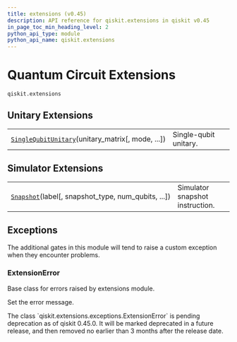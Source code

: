 ```yaml
---
title: extensions (v0.45)
description: API reference for qiskit.extensions in qiskit v0.45
in_page_toc_min_heading_level: 2
python_api_type: module
python_api_name: qiskit.extensions
---
```


<span id="module-qiskit.extensions" />

<span id="qiskit-extensions" />

<span id="quantum-circuit-extensions-qiskit-extensions" />

# Quantum Circuit Extensions

`qiskit.extensions`

## Unitary Extensions

|                                                                                                                                    |                       |
| ---------------------------------------------------------------------------------------------------------------------------------- | --------------------- |
| [`SingleQubitUnitary`](qiskit.extensions.SingleQubitUnitary "qiskit.extensions.SingleQubitUnitary")(unitary\_matrix\[, mode, ...]) | Single-qubit unitary. |

## Simulator Extensions

|                                                                                                                   |                                 |
| ----------------------------------------------------------------------------------------------------------------- | ------------------------------- |
| [`Snapshot`](qiskit.extensions.Snapshot "qiskit.extensions.Snapshot")(label\[, snapshot\_type, num\_qubits, ...]) | Simulator snapshot instruction. |

## Exceptions

The additional gates in this module will tend to raise a custom exception when they encounter problems.

### ExtensionError

<Class id="qiskit.extensions.ExtensionError" github="https://github.com/qiskit/qiskit/tree/stable/0.45/qiskit/extensions/exceptions.py" signature="qiskit.extensions.ExtensionError(*message)" modifiers="exception">
  Base class for errors raised by extensions module.

  Set the error message.

  <Admonition title="Deprecated since version 0.45.0_pending" type="danger">
    The class `qiskit.extensions.exceptions.ExtensionError` is pending deprecation as of qiskit 0.45.0. It will be marked deprecated in a future release, and then removed no earlier than 3 months after the release date.
  </Admonition>
</Class>

